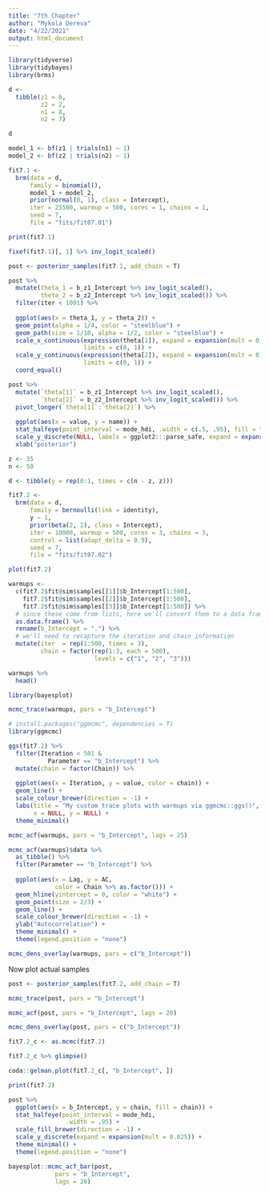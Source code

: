 ```yaml
---
title: "7th Chapter"
author: "Mykola Dereva"
date: "4/22/2021"
output: html_document
---
```


```r
library(tidyverse)
library(tidybayes)
library(brms)
```



```r
d <-
  tibble(z1 = 6, 
         z2 = 2,
         n1 = 8,
         n2 = 7)

d
```


```r
model_1 <- bf(z1 | trials(n1) ~ 1)
model_2 <- bf(z2 | trials(n2) ~ 1)
```


```r
fit7.1 <-
  brm(data = d, 
      family = binomial(),
      model_1 + model_2,
      prior(normal(0, 1), class = Intercept),
      iter = 25500, warmup = 500, cores = 1, chains = 1,
      seed = 7,
      file = "fits/fit07.01")
```


```r
print(fit7.1)
```


```r
fixef(fit7.1)[, 1] %>% inv_logit_scaled()
```


```r
post <- posterior_samples(fit7.1, add_chain = T)
```


```r
post %>% 
  mutate(theta_1 = b_z1_Intercept %>% inv_logit_scaled(), 
         theta_2 = b_z2_Intercept %>% inv_logit_scaled()) %>% 
  filter(iter < 1001) %>% 
  
  ggplot(aes(x = theta_1, y = theta_2)) +
  geom_point(alpha = 1/4, color = "steelblue") +
  geom_path(size = 1/10, alpha = 1/2, color = "steelblue") +
  scale_x_continuous(expression(theta[1]), expand = expansion(mult = 0),
                     limits = c(0, 1)) +
  scale_y_continuous(expression(theta[2]), expand = expansion(mult = 0),
                     limits = c(0, 1)) +
  coord_equal() 
```


```r
post %>% 
  mutate(`theta[1]` = b_z1_Intercept %>% inv_logit_scaled(), 
         `theta[2]` = b_z2_Intercept %>% inv_logit_scaled()) %>% 
  pivot_longer(`theta[1]`:`theta[2]`) %>% 
  
  ggplot(aes(x = value, y = name)) +
  stat_halfeye(point_interval = mode_hdi, .width = c(.5, .95), fill = "steelblue") +
  scale_y_discrete(NULL, labels = ggplot2:::parse_safe, expand = expansion(mult = 0)) +
  xlab("posterior") 
```




```r
z <- 35
n <- 50

d <- tibble(y = rep(0:1, times = c(n - z, z)))
```


```r
fit7.2 <-
  brm(data = d, 
      family = bernoulli(link = identity),
      y ~ 1,
      prior(beta(2, 2), class = Intercept),
      iter = 10000, warmup = 500, cores = 3, chains = 3,
      control = list(adapt_delta = 0.9),
      seed = 7,
      file = "fits/fit07.02")
```



```r
plot(fit7.2)
```



```r
warmups <-
  c(fit7.2$fit@sim$samples[[1]]$b_Intercept[1:500], 
    fit7.2$fit@sim$samples[[2]]$b_Intercept[1:500], 
    fit7.2$fit@sim$samples[[3]]$b_Intercept[1:500]) %>% 
  # since these come from lists, here we'll convert them to a data frame
  as.data.frame() %>% 
  rename(b_Intercept = ".") %>% 
  # we'll need to recapture the iteration and chain information
  mutate(iter  = rep(1:500, times = 3),
         chain = factor(rep(1:3, each = 500), 
                        levels = c("1", "2", "3")))

warmups %>% 
  head()
```


```r
library(bayesplot)
```


```r
mcmc_trace(warmups, pars = "b_Intercept")
```


```r
# install.packages("ggmcmc", dependencies = T)
library(ggmcmc)
```


```r
ggs(fit7.2) %>%
  filter(Iteration < 501 &
           Parameter == "b_Intercept") %>% 
  mutate(chain = factor(Chain)) %>% 
  
  ggplot(aes(x = Iteration, y = value, color = chain)) +
  geom_line() +
  scale_colour_brewer(direction = -1) +
  labs(title = "My custom trace plots with warmups via ggmcmc::ggs()",
       x = NULL, y = NULL) +
  theme_minimal()
```


```r
mcmc_acf(warmups, pars = "b_Intercept", lags = 25)
```


```r
mcmc_acf(warmups)$data %>% 
  as_tibble() %>% 
  filter(Parameter == "b_Intercept") %>% 
  
  ggplot(aes(x = Lag, y = AC,
             color = Chain %>% as.factor())) +
  geom_hline(yintercept = 0, color = "white") +
  geom_point(size = 2/3) +
  geom_line() +
  scale_colour_brewer(direction = -1) +
  ylab("Autocorrelation") +
  theme_minimal() +
  theme(legend.position = "none") 

```


```r
mcmc_dens_overlay(warmups, pars = c("b_Intercept"))
```


Now plot actual samples

```r
post <- posterior_samples(fit7.2, add_chain = T)

mcmc_trace(post, pars = "b_Intercept")
```


```r
mcmc_acf(post, pars = "b_Intercept", lags = 20)
```


```r
mcmc_dens_overlay(post, pars = c("b_Intercept"))
```


```r
fit7.2_c <- as.mcmc(fit7.2)

fit7.2_c %>% glimpse()
```


```r
coda::gelman.plot(fit7.2_c[, "b_Intercept", ])
```


```r
print(fit7.2)
```


```r
post %>% 
  ggplot(aes(x = b_Intercept, y = chain, fill = chain)) +
  stat_halfeye(point_interval = mode_hdi,
                .width = .95) +
  scale_fill_brewer(direction = -1) +
  scale_y_discrete(expand = expansion(mult = 0.025)) +
  theme_minimal() +
  theme(legend.position = "none")
```


```r
bayesplot::mcmc_acf_bar(post,
             pars = "b_Intercept",
             lags = 20)
```

